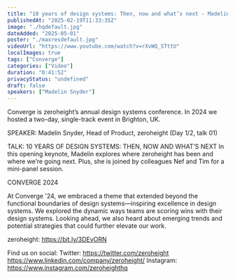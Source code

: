 ```yaml
---
title: "10 years of design systems: Then, now and what’s next - Madelin Snyder (Converge 2024)"
publishedAt: "2025-02-19T11:33:35Z"
image: "./hqdefault.jpg"
dateAdded: "2025-05-01"
poster: "./maxresdefault.jpg"
videoUrl: "https://www.youtube.com/watch?v=rXvWQ_STttU"
localImages: true
tags: ["Converge"]
categories: ["Video"]
duration: "0:41:52"
privacyStatus: "undefined"
draft: false
speakers: ["Madelin Snyder"]
---
```

Converge is zeroheight’s annual design systems conference. In 2024 we hosted a two-day, single-track event in Brighton, UK. 

SPEAKER: 
Madelin Snyder, 
Head of Product, zeroheight 
(Day 1/2, talk 01)

TALK: 10 YEARS OF DESIGN SYSTEMS: THEN, NOW AND WHAT’S NEXT
In this opening keynote, Madelin explores where zeroheight has been and where we’re going next. Plus, she is joined by colleagues Nef and Tim for a mini-panel session. 

CONVERGE 2024

At Converge '24, we embraced a theme that extended beyond the functional boundaries of design systems—inspiring excellence in design systems. We explored the dynamic ways teams are scoring wins with their design systems. Looking ahead, we also heard about emerging trends and potential strategies that could further elevate our work.

zeroheight: https://bit.ly/3DEvORN

Find us on social:
Twitter: https://twitter.com/zeroheight
https://www.linkedin.com/company/zeroheight/
Instagram: https://www.instagram.com/zeroheighthq
